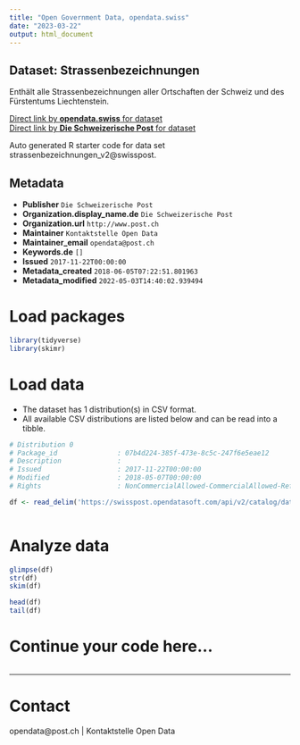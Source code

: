```yaml
---
title: "Open Government Data, opendata.swiss"
date: "2023-03-22"
output: html_document
---
```


## Dataset: Strassenbezeichnungen

Enthält alle Strassenbezeichnungen aller Ortschaften der Schweiz und  des Fürstentums Liechtenstein.

[Direct link by **opendata.swiss** for dataset](https://opendata.swiss/de/dataset/strassenbezeichnungen)<br>
[Direct link by **Die Schweizerische Post** for dataset](https://swisspost.opendatasoft.com/explore/dataset/strassenbezeichnungen_v2)

Auto generated R starter code for data set strassenbezeichnungen_v2@swisspost.

## Metadata

- **Publisher** `Die Schweizerische Post`
- **Organization.display_name.de** `Die Schweizerische Post`
- **Organization.url** `http://www.post.ch`
- **Maintainer** `Kontaktstelle Open Data`
- **Maintainer_email** `opendata@post.ch`
- **Keywords.de** `[]`
- **Issued** `2017-11-22T00:00:00`
- **Metadata_created** `2018-06-05T07:22:51.801963`
- **Metadata_modified** `2022-05-03T14:40:02.939494`


# Load packages

```r

library(tidyverse)
library(skimr)

```

# Load data

-   The dataset has 1 distribution(s) in CSV format.
-   All available CSV distributions are listed below and can be read into a tibble.

```r

# Distribution 0
# Package_id               : 07b4d224-385f-473e-8c5c-247f6e5eae12
# Description              : 
# Issued                   : 2017-11-22T00:00:00
# Modified                 : 2018-05-07T00:00:00
# Rights                   : NonCommercialAllowed-CommercialAllowed-ReferenceRequired

df <- read_delim('https://swisspost.opendatasoft.com/api/v2/catalog/datasets/strassenbezeichnungen_v2/exports/csv')



```

# Analyze data

```r

glimpse(df)
str(df)
skim(df)

head(df)
tail(df)

```

# Continue your code here...

```r

```

------------------------------------------------------------------------

# Contact

opendata@post.ch | Kontaktstelle Open Data
